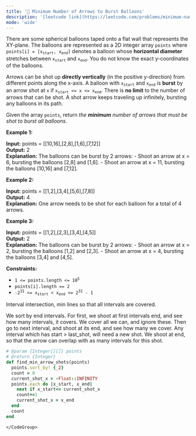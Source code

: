 ```yaml
---
title: '🧀 Minimum Number of Arrows to Burst Balloons'
description: '[leetcode link](https://leetcode.com/problems/minimum-number-of-arrows-to-burst-balloons/description/)'
mode: 'wide'
---
```

<Tabs>
  <Tab title="Question" icon="circle-question" iconType="regular">
    <Card>
      <p>There are some spherical balloons taped onto a flat wall that represents the XY-plane. The balloons are represented as a 2D integer array <code>points</code> where <code>points[i] = [x<sub>start</sub>, x<sub>end</sub>]</code> denotes a balloon whose <strong>horizontal diameter</strong> stretches between <code>x<sub>start</sub></code> and <code>x<sub>end</sub></code>. You do not know the exact y-coordinates of the balloons.</p>  <p>Arrows can be shot up <strong>directly vertically</strong> (in the positive y-direction) from different points along the x-axis. A balloon with <code>x<sub>start</sub></code> and <code>x<sub>end</sub></code> is <strong>burst</strong> by an arrow shot at <code>x</code> if <code>x<sub>start</sub> &lt;= x &lt;= x<sub>end</sub></code>. There is <strong>no limit</strong> to the number of arrows that can be shot. A shot arrow keeps traveling up infinitely, bursting any balloons in its path.</p>  <p>Given the array <code>points</code>, return <em>the <strong>minimum</strong> number of arrows that must be shot to burst all balloons</em>.</p>   <p><strong class="example">Example 1:</strong></p>   <strong>Input:</strong> points = [[10,16],[2,8],[1,6],[7,12]] <br/> <strong>Output:</strong> 2 <br/> <strong>Explanation:</strong> The balloons can be burst by 2 arrows: - Shoot an arrow at x = 6, bursting the balloons [2,8] and [1,6]. - Shoot an arrow at x = 11, bursting the balloons [10,16] and [7,12].   <p><strong class="example">Example 2:</strong></p>   <strong>Input:</strong> points = [[1,2],[3,4],[5,6],[7,8]] <br/> <strong>Output:</strong> 4 <br/> <strong>Explanation:</strong> One arrow needs to be shot for each balloon for a total of 4 arrows.   <p><strong class="example">Example 3:</strong></p>   <strong>Input:</strong> points = [[1,2],[2,3],[3,4],[4,5]] <br/> <strong>Output:</strong> 2 <br/> <strong>Explanation:</strong> The balloons can be burst by 2 arrows: - Shoot an arrow at x = 2, bursting the balloons [1,2] and [2,3]. - Shoot an arrow at x = 4, bursting the balloons [3,4] and [4,5].    <p><strong>Constraints:</strong></p>  <ul>  <li><code>1 &lt;= points.length &lt;= 10<sup>5</sup></code></li>  <li><code>points[i].length == 2</code></li>  <li><code>-2<sup>31</sup> &lt;= x<sub>start</sub> &lt; x<sub>end</sub> &lt;= 2<sup>31</sup> - 1</code></li> </ul> 
    </Card>
  </Tab>
  <Tab title="Solution" icon="lightbulb" iconType="regular" >
    <Card>
      Interval intersection, min lines so that all intervals are covered. 

We sort by end intervals. For first, we shoot at first intervals end, and see how many intervals, it covers. We cover all we can, and ignore these. Then go to next interval, and shoot at its end, and see how many we cover.
Any interval which has start &gt; last_shot, will need a new shot. We shoot at end, so that the arrow can overlap with as many intervals for this shot.
    </Card>
  <Expandable title="code">
    <CodeGroup dropdown>
```ruby title="Minimum Number of Arrows to Burst Balloons" lines
# @param {Integer[][]} points
# @return {Integer}
def find_min_arrow_shots(points)
  points.sort_by! {_2}
  count = 0
  current_shot_x = -Float::INFINITY
  points.each do |x_start, x_end|
    next if x_start<= current_shot_x
    count+=1
    current_shot_x = x_end
  end
  count
end
```
    </CodeGroup>
  </Expandable>
  </Tab>
</Tabs>